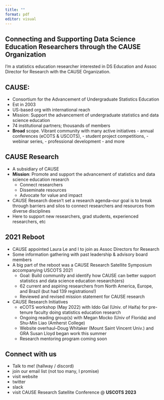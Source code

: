 ```yaml
---
title: ""
format: pdf
editor: visual
---
```


## Connecting and Supporting Data Science Education Researchers through the CAUSE Organization

I'm a statistics education researcher interested in DS Education and Assoc Director for Research with the CAUSE Organization.

## CAUSE: 

- Consortium for the Advancement of Undergraduate Statistics Education
- Est in 2003
- US-based org with international reach
- Mission: Support the advancement of undergraduate statistics and data science education
- 74 institutional partners; thousands of members 
- **Broad** scope.  Vibrant community with many active initiatives 
      - annual conferences (eCOTS & USCOTS), 
      - student project competitions, 
      - webinar series, 
      - professional development
      - and more

## CAUSE **Research**

- A subsidiary of CAUSE 
- **Mission**: Promote and support the advancement of statistics and data science education research
    - Connect researchers
    - Disseminate resources
    - Advocate for value and impact
- CAUSE Research doesn't set a research agenda--our goal is to break through barriers and silos to connect researchers and resources from diverse disciplines
- Here to support new researchers, grad students, experienced researchers, etc

\newpage

## 2021 Reboot

- CAUSE appointed Laura Le and I to join as Assoc Directors for Research
- Some information gathering with past leadership & advisory board members
- A big part of the reboot was a CAUSE Research Satellite Symposium accompanying USCOTS 2021
    - Goal: Build community and identify how CAUSE can better support statistics and data science education research(ers)
    - 62 current and aspiring researchers from North America, Europe, and Brazil (but had 139 registrations!)
    - Reviewed and revised mission statement for CAUSE research

- CAUSE Research Initiatives
    - eCOTS workshop (May 2022) with Iddo Gal (Univ. of Haifa) for pre-tenure faculty doing statistics education research
    - Ongoing reading group(s) with Megan Mocko (Univ of Florida) and Shu-Min Liao (Amherst College)
    - Website overhaul--Doug Whitaker (Mount Saint Vincent Univ.) and GRA Susan Lloyd began work this summer
    - Research mentoring program coming soon


## Connect with us
- Talk to me! (hallway / discord)
- join our email list (not too many, I promise)
- visit website
- twitter
- slack
- visit CAUSE Research Satellite Conference @ **USCOTS 2023**

